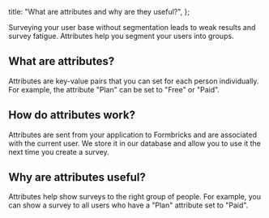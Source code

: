 
  title: "What are attributes and why are they useful?",
};

Surveying your user base without segmentation leads to weak results and survey fatigue. Attributes help you segment your users into groups.

## What are attributes?

Attributes are key-value pairs that you can set for each person individually. For example, the attribute "Plan" can be set to "Free" or "Paid".

## How do attributes work?

Attributes are sent from your application to Formbricks and are associated with the current user. We store it in our database and allow you to use it the next time you create a survey.

## Why are attributes useful?

Attributes help show surveys to the right group of people. For example, you can show a survey to all users who have a "Plan" attribute set to "Paid".

